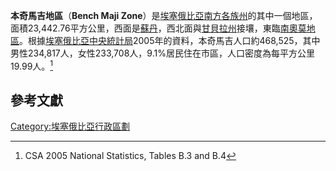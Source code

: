 '''本奇馬吉地區'''（'''Bench Maji Zone'''）是[[埃塞俄比亞|埃塞俄比亞]][[南方各族州|南方各族州]]的其中一個地區，面積23,442.76平方公里，西面是[[蘇丹|蘇丹]]，西北面與[[甘貝拉州|甘貝拉州]]接壤，東臨[[南奧莫地區|南奧莫地區]]。根據[[埃塞俄比亞中央統計局|埃塞俄比亞中央統計局]]2005年的資料，本奇馬吉人口約468,525，其中男性234,817人，女性233,708人，9.1%居民住在市區，人口密度為每平方公里19.99人。<ref>CSA 2005 National Statistics, Tables B.3 and B.4</ref>

==參考文獻==
{{reflist}}
{{coord|display=title}}
{{ethiopia-geo-stub}}
[[Category:埃塞俄比亞行政區劃|Category:埃塞俄比亞行政區劃]]